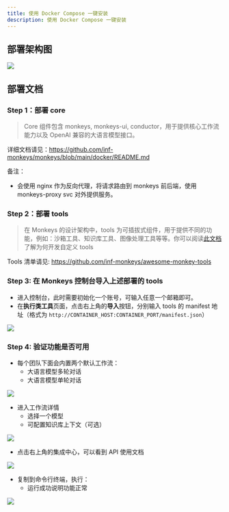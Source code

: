 ```yaml
---
title: 使用 Docker Compose 一键安装
description: 使用 Docker Compose 一键安装
---
```


## 部署架构图

![](~/assets/installation/helm-architecture.png)

## 部署文档

### Step 1：部署 core

> Core 组件包含 monkeys, monkeys-ui, conductor，用于提供核心工作流能力以及 OpenAI 兼容的大语言模型接口。

详细文档请见：https://github.com/inf-monkeys/monkeys/blob/main/docker/README.md

备注：
- 会使用 nginx 作为反向代理，将请求路由到 monkeys 前后端，使用 monkeys-proxy svc 对外提供服务。

### Step 2：部署 tools

> 在 Monkeys 的设计架构中，tools 为可插拔式组件，用于提供不同的功能，例如：沙箱工具、知识库工具、图像处理工具等等。你可以阅读[此文档](/docs/zh-cn/tools/custom-tools)了解为何开发自定义 tools

Tools 清单请见: https://github.com/inf-monkeys/awesome-monkey-tools

### Step 3: 在 Monkeys 控制台导入上述部署的 tools

- 进入控制台，此时需要初始化一个账号，可输入任意一个邮箱即可。
- 在**执行类工具**页面，点击右上角的**导入**按钮，分别输入 tools 的 manifest 地址（格式为 `http://CONTAINER_HOST:CONTAINER_PORT/manifest.json`）

![](~/assets/installation/import-tool.png)

### Step 4: 验证功能是否可用

- 每个团队下面会内置两个默认工作流：
  - 大语言模型多轮对话
  - 大语言模型单轮对话

![](~/assets/installation/default-workflow.png)

- 进入工作流详情
  - 选择一个模型
  - 可配置知识库上下文（可选）

![](~/assets/installation/config-model.png)

- 点击右上角的集成中心，可以看到 API 使用文档

![](~/assets/installation/api-doc.png)

- 复制到命令行终端，执行：
  - 运行成功说明功能正常

![](~/assets/installation/run-in-terminal.png)
